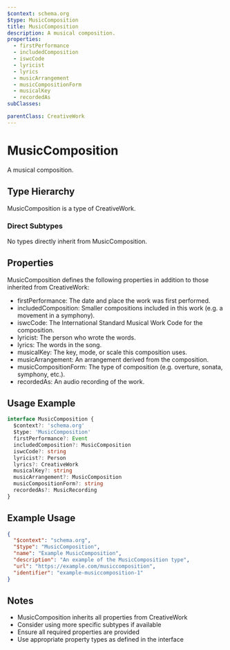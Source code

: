 ```yaml
---
$context: schema.org
$type: MusicComposition
title: MusicComposition
description: A musical composition.
properties:
  - firstPerformance
  - includedComposition
  - iswcCode
  - lyricist
  - lyrics
  - musicArrangement
  - musicCompositionForm
  - musicalKey
  - recordedAs
subClasses:

parentClass: CreativeWork
---
```


# MusicComposition

A musical composition.

## Type Hierarchy

MusicComposition is a type of CreativeWork.

### Direct Subtypes

No types directly inherit from MusicComposition.

## Properties

MusicComposition defines the following properties in addition to those inherited from CreativeWork:

- firstPerformance: The date and place the work was first performed.
- includedComposition: Smaller compositions included in this work (e.g. a movement in a symphony).
- iswcCode: The International Standard Musical Work Code for the composition.
- lyricist: The person who wrote the words.
- lyrics: The words in the song.
- musicalKey: The key, mode, or scale this composition uses.
- musicArrangement: An arrangement derived from the composition.
- musicCompositionForm: The type of composition (e.g. overture, sonata, symphony, etc.).
- recordedAs: An audio recording of the work.

## Usage Example

```typescript
interface MusicComposition {
  $context?: 'schema.org'
  $type: 'MusicComposition'
  firstPerformance?: Event
  includedComposition?: MusicComposition
  iswcCode?: string
  lyricist?: Person
  lyrics?: CreativeWork
  musicalKey?: string
  musicArrangement?: MusicComposition
  musicCompositionForm?: string
  recordedAs?: MusicRecording
}
```

## Example Usage

```json
{
  "$context": "schema.org",
  "$type": "MusicComposition",
  "name": "Example MusicComposition",
  "description": "An example of the MusicComposition type",
  "url": "https://example.com/musiccomposition",
  "identifier": "example-musiccomposition-1"
}
```

## Notes

- MusicComposition inherits all properties from CreativeWork
- Consider using more specific subtypes if available
- Ensure all required properties are provided
- Use appropriate property types as defined in the interface
